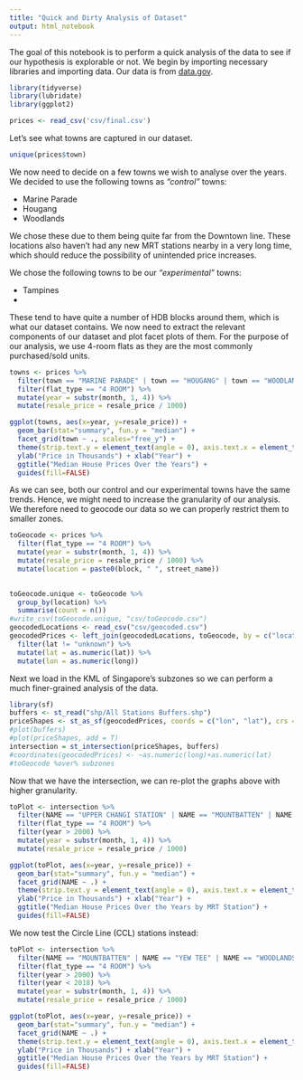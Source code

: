 ```yaml
---
title: "Quick and Dirty Analysis of Dataset"
output: html_notebook
---
```


The goal of this notebook is to perform a quick analysis of the data to see if our hypothesis is explorable or not. We begin by importing necessary libraries and importing data. Our data is from [data.gov](https://data.gov.sg/dataset/resale-flat-prices).

```r
library(tidyverse)
library(lubridate)
library(ggplot2)

prices <- read_csv('csv/final.csv')
```

Let's see what towns are captured in our dataset.
```r
unique(prices$town)
```

We now need to decide on a few towns we wish to analyse over the years. We decided to use the following towns as *"control"* towns:

* Marine Parade
* Hougang
* Woodlands

We chose these due to them being quite far from the Downtown line. These locations also haven't had any new MRT stations nearby in a very long time, which should reduce the possibility of unintended price increases.

We chose the following towns to be our *"experimental"* towns:

* Tampines
* 

These tend to have quite a number of HDB blocks around them, which is what our dataset contains. We now need to extract the relevant components of our dataset and plot facet plots of them. For the purpose of our analysis, we use 4-room flats as they are the most commonly purchased/sold units.

```r
towns <- prices %>%
  filter(town == "MARINE PARADE" | town == "HOUGANG" | town == "WOODLANDS" | town == "TAMPINES") %>%
  filter(flat_type == "4 ROOM") %>%
  mutate(year = substr(month, 1, 4)) %>%
  mutate(resale_price = resale_price / 1000)

ggplot(towns, aes(x=year, y=resale_price)) +
  geom_bar(stat="summary", fun.y = "median") +
  facet_grid(town ~ ., scales="free_y") +
  theme(strip.text.y = element_text(angle = 0), axis.text.x = element_text(angle = 60, hjust = 1)) +
  ylab("Price in Thousands") + xlab("Year") + 
  ggtitle("Median House Prices Over the Years") +
  guides(fill=FALSE)
```

As we can see, both our control and our experimental towns have the same trends. Hence, we might need to increase the granularity of our analysis. We therefore need to geocode our data so we can properly restrict them to smaller zones.

```r
toGeocode <- prices %>%
  filter(flat_type == "4 ROOM") %>%
  mutate(year = substr(month, 1, 4)) %>%
  mutate(resale_price = resale_price / 1000) %>%
  mutate(location = paste0(block, " ", street_name))
  

toGeocode.unique <- toGeocode %>%
  group_by(location) %>%
  summarise(count = n())
#write_csv(toGeocode.unique, "csv/toGeocode.csv")
geocodedLocations <- read_csv("csv/geocoded.csv")
geocodedPrices <- left_join(geocodedLocations, toGeocode, by = c("location" = "location")) %>%
  filter(lat != "unknown") %>%
  mutate(lat = as.numeric(lat)) %>%
  mutate(lon = as.numeric(long))
```

Next we load in the KML of Singapore's subzones so we can perform a much finer-grained analysis of the data.

```r
library(sf)
buffers <- st_read("shp/All Stations Buffers.shp")
priceShapes <- st_as_sf(geocodedPrices, coords = c("lon", "lat"), crs = 4326)
#plot(buffers)
#plot(priceShapes, add = T)
intersection = st_intersection(priceShapes, buffers)
#coordinates(geocodedPrices) <- ~as.numeric(long)+as.numeric(lat)
#toGeocode %over% subzones
```

Now that we have the intersection, we can re-plot the graphs above with higher granularity.
```r
toPlot <- intersection %>%
  filter(NAME == "UPPER CHANGI STATION" | NAME == "MOUNTBATTEN" | NAME == "YEW TEE" | NAME == "WOODLANDS MRT STATION" | NAME == "TOA PAYOH" | NAME == "BUKIT PANJANG" | NAME == "TAMPINES EAST STATION" | NAME == "LITTLE INDIA STATION") %>%
  filter(flat_type == "4 ROOM") %>%
  filter(year > 2000) %>%
  mutate(year = substr(month, 1, 4)) %>%
  mutate(resale_price = resale_price / 1000)

ggplot(toPlot, aes(x=year, y=resale_price)) +
  geom_bar(stat="summary", fun.y = "median") +
  facet_grid(NAME ~ .) +
  theme(strip.text.y = element_text(angle = 0), axis.text.x = element_text(angle = 60, hjust = 1)) +
  ylab("Price in Thousands") + xlab("Year") + 
  ggtitle("Median House Prices Over the Years by MRT Station") +
  guides(fill=FALSE)
```

We now test the Circle Line (CCL) stations instead:
```r
toPlot <- intersection %>%
  filter(NAME == "MOUNTBATTEN" | NAME == "YEW TEE" | NAME == "WOODLANDS MRT STATION" | NAME == "HOLLAND VILLAGE" | NAME == "TELOK BLANGAH" | NAME == "JURONG EAST" | NAME == "PAYA LEBAR MRT STATION" | NAME == "BUONA VISTA" | NAME == "MARYMOUNT" | NAME == "CHOA CHU KANG") %>%
  filter(flat_type == "4 ROOM") %>%
  filter(year > 2000) %>%
  filter(year < 2018) %>%
  mutate(year = substr(month, 1, 4)) %>%
  mutate(resale_price = resale_price / 1000)

ggplot(toPlot, aes(x=year, y=resale_price)) +
  geom_bar(stat="summary", fun.y = "median") +
  facet_grid(NAME ~ .) +
  theme(strip.text.y = element_text(angle = 0), axis.text.x = element_text(angle = 60, hjust = 1)) +
  ylab("Price in Thousands") + xlab("Year") + 
  ggtitle("Median House Prices Over the Years by MRT Station") +
  guides(fill=FALSE)
```

